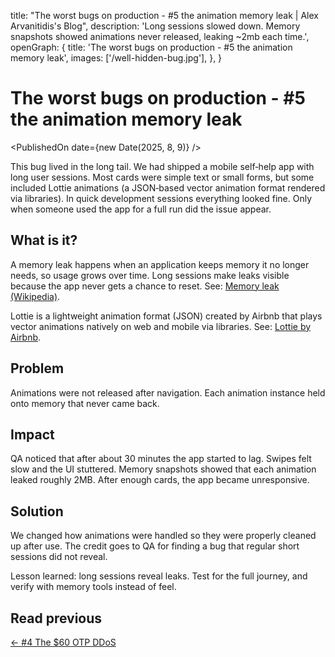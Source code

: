   title:
    "The worst bugs on production - #5 the animation memory leak | Alex Arvanitidis's Blog",
  description:
    'Long sessions slowed down. Memory snapshots showed animations never released, leaking ~2mb each time.',
  openGraph: {
    title: 'The worst bugs on production - #5 the animation memory leak',
    images: ['/well-hidden-bug.jpg'],
  },
}


# The worst bugs on production - #5 the animation memory leak

<PublishedOn date={new Date(2025, 8, 9)} />

<Cover src="/well-hidden-bug.jpg" alt="" caption="" />

This bug lived in the long tail. We had shipped a mobile self‑help app with long user sessions. Most cards were simple text or small forms, but some included Lottie animations (a JSON‑based vector animation format rendered via libraries). In quick development sessions everything looked fine. Only when someone used the app for a full run did the issue appear.

## What is it?

A memory leak happens when an application keeps memory it no longer needs, so usage grows over time. Long sessions make leaks visible because the app never gets a chance to reset. See: [Memory leak (Wikipedia)](https://en.wikipedia.org/wiki/Memory_leak).

Lottie is a lightweight animation format (JSON) created by Airbnb that plays vector animations natively on web and mobile via libraries. See: [Lottie by Airbnb](https://airbnb.io/lottie/).

## Problem

Animations were not released after navigation. Each animation instance held onto memory that never came back.

## Impact

QA noticed that after about 30 minutes the app started to lag. Swipes felt slow and the UI stuttered. Memory snapshots showed that each animation leaked roughly 2MB. After enough cards, the app became unresponsive.

## Solution

We changed how animations were handled so they were properly cleaned up after use. The credit goes to QA for finding a bug that regular short sessions did not reveal.

Lesson learned: long sessions reveal leaks. Test for the full journey, and verify with memory tools instead of feel.

## Read previous

[← #4 The $60 OTP DDoS](/blog/worst-bugs-60-dollar-ddos)
